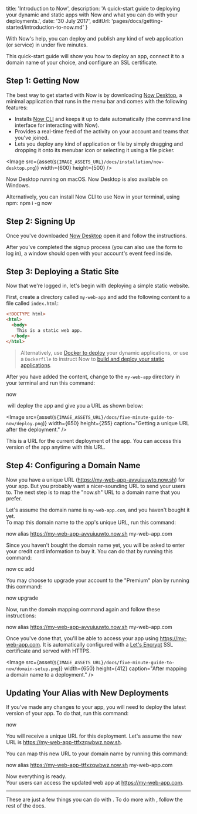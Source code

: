 


  title: 'Introduction to Now',
  description: 'A quick-start guide to deploying your dynamic and static apps with Now and what you can do with your deployments.',
  date: '30 July 2017',
  editUrl: 'pages/docs/getting-started/introduction-to-now.md'
}

With Now's help, you can deploy and publish any kind of web application (or service) in
under five minutes.

This quick-start guide will show you how to deploy an app, connect it to a
domain name of your choice, and configure an SSL certificate.

## Step 1: Getting Now

The best way to get started with Now is by downloading [Now Desktop](https://zeit.co/download), a minimal application
that runs in the menu bar and comes with the following features:

- Installs [Now CLI](https://zeit.co/download#command-line) and keeps it
up to date automatically (the command line interface for interacting with Now).
- Provides a real-time feed of the activity
on your account and teams that you've joined.
- Lets you deploy any kind of application or file by
simply dragging and dropping it onto its menubar icon or selecting
it using a file picker.

<Image
src={asset(`${IMAGE_ASSETS_URL}/docs/installation/now-desktop.png`)}
width={600}
height={500}
/>
<Caption>Now Desktop running on macOS. Now Desktop is also <GenericLink href="/download">available on Windows</GenericLink>.</Caption>


Alternatively, you can install Now CLI to use Now in your terminal, using npm:
<TerminalInput>npm i -g now</TerminalInput>

## Step 2: Signing Up

Once you've downloaded [Now Desktop](/download) open it and follow the
instructions.

After you've completed the signup process (you can also use the form
to log in), a window should open with your account's event feed inside.

## Step 3: Deploying a Static Site

Now that we're logged in, let's begin with deploying a
simple static website.

First, create a directory called `my-web-app` and add the following content to a file called `index.html`:

```html
<!DOCTYPE html>
<html>
  <body>
    This is a static web app.
  </body>
</html>
```
> Alternatively, use [Docker to deploy](https://github.com/zeit/now-examples#serverless-docker-v2) your dynamic applications, or use a `Dockerfile` to instruct Now to [build and deploy your static applications](/docs/static-deployments/builds/building-with-now).

After you have added the content, change to the `my-web-app` directory in your terminal and run this command:

<TerminalInput>now</TerminalInput>

&#8203;<Now color="#000"/> will deploy the app and give you a URL as shown below:

<Image
  src={asset(`${IMAGE_ASSETS_URL}/docs/five-minute-guide-to-now/deploy.png`)}
  width={650}
  height={255}
  caption="Getting a unique URL after the deployment."
/>

This is a URL for the current deployment of the app. You can access this version of the app anytime with this URL.

## Step 4: Configuring a Domain Name

Now you have a unique URL (<https://my-web-app-avvuiuuwto.now.sh>) for your app. But you probably want a nicer-sounding URL to send your users to. The next step is to map the "now.sh" URL to a domain name that you prefer.

Let's assume the domain name is `my-web-app.com`, and you haven't bought it yet. <br/>
To map this domain name to the app's unique URL, run this command:

<TerminalInput>now alias https://my-web-app-avvuiuuwto.now.sh my-web-app.com</TerminalInput>

Since you haven't bought the domain name yet, you will be asked to enter your credit card information to buy it.
You can do that by running this command:

<TerminalInput>now cc add</TerminalInput>

You may choose to upgrade your account to the "Premium" plan by running this command:

<TerminalInput>now upgrade</TerminalInput>

Now, run the domain mapping command again and follow these instructions:

<TerminalInput>now alias https://my-web-app-avvuiuuwto.now.sh my-web-app.com</TerminalInput>

Once you've done that, you'll be able to access your app using <https://my-web-app.com>.
It is automatically configured with a [Let's Encrypt](https://letsencrypt.org/) SSL certificate and served with HTTPS.

<Image
  src={asset(`${IMAGE_ASSETS_URL}/docs/five-minute-guide-to-now/domain-setup.png`)}
  width={650}
  height={412}
  caption="After mapping a domain name to a deployment."
/>

## Updating Your Alias with New Deployments

If you've made any changes to your app, you will need to deploy the latest version of your app. To do that, run this command:

<TerminalInput>now</TerminalInput>

You will receive a unique URL for this deployment. Let's assume the new URL is <https://my-web-app-ttfxzqwbwz.now.sh>.

You can map this new URL to your domain name by running this command:

<TerminalInput>now alias https://my-web-app-ttfxzqwbwz.now.sh my-web-app.com</TerminalInput>

Now everything is ready.<br/>
Your users can access the updated web app at <https://my-web-app.com>.

---

These are just a few things you can do with <Now color="#000"/>. To do more with <Now color="#000"/>, follow the rest of the docs.

